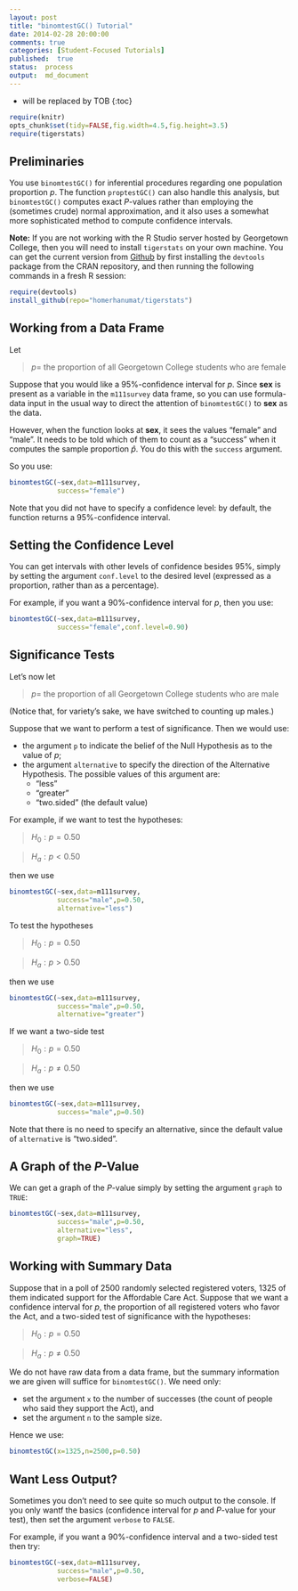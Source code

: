```yaml
---
layout: post
title: "binomtestGC() Tutorial"
date: 2014-02-28 20:00:00
comments: true
categories: [Student-Focused Tutorials]
published:  true
status:  process
output:  md_document
---
```


* will be replaced by TOB
{:toc}

```r
require(knitr)
opts_chunk$set(tidy=FALSE,fig.width=4.5,fig.height=3.5)
require(tigerstats)
```

## Preliminaries

You use `binomtestGC()` for inferential procedures regarding one population proportion $p$.  The function `proptestGC()` can also handle this analysis, but `binomtestGC()` computes exact $P$-values rather than employing the (sometimes crude) normal approximation, and it also uses a somewhat more sophisticated method to compute confidence intervals.

**Note:**  If you are not working with the R Studio server hosted by Georgetown College, then you will need to install `tigerstats` on your own machine.  You can get the current version from [Github](http://github.com) by first installing the `devtools` package from the CRAN repository, and then running the following commands in a fresh R session:

```r
require(devtools)
install_github(repo="homerhanumat/tigerstats")
```

## Working from a Data Frame

Let

  >$p =$ the proportion of all Georgetown College students who are female
  
Suppose that you would like a 95%-confidence interval for $p$.  Since **sex** is present as a variable in the `m111survey` data frame, so you can use formula-data input in the usual way to direct the attention of `binomtestGC()` to **sex** as the data.

However, when the function looks at **sex**, it sees the values "female" and "male".  It needs to be told which of them to count as a "success" when it computes the sample proportion $\hat{p}$.  You do this with the `success` argument.

So you use:

```r
binomtestGC(~sex,data=m111survey,
            success="female")
```

Note that you did not have to specify a confidence level:  by default, the function returns a 95%-confidence interval.

## Setting the Confidence Level

You can get intervals with other levels of confidence besides 95%, simply by setting the argument `conf.level` to the desired level (expressed as a proportion, rather than as a percentage).

For example, if you want a 90%-confidence interval for $p$, then you use:

```r
binomtestGC(~sex,data=m111survey,
            success="female",conf.level=0.90)
```

## Significance Tests

Let's now let

  >$p =$ the proportion of all Georgetown College students who are male

(Notice that, for variety's sake, we have switched to counting up males.)

Suppose that we want to perform a test of significance.  Then we would use:

* the argument `p` to indicate the belief of the Null Hypothesis as to the value of $p$;
* the argument `alternative` to specify the direction of the Alternative Hypothesis.  The possible values of this argument are:
    * "less"
    * "greater"
    * "two.sided" (the default value)
    
For example, if we want to test the hypotheses:

  >$H_0 : p = 0.50$
  
  >$H_a : p < 0.50$
  
then we use

```r
binomtestGC(~sex,data=m111survey,
            success="male",p=0.50,
            alternative="less")
```

To test the hypotheses

  >$H_0 : p = 0.50$
  
  >$H_a : p > 0.50$
  
then we use

```r
binomtestGC(~sex,data=m111survey,
            success="male",p=0.50,
            alternative="greater")
```

If we want a two-side test

  >$H_0 : p = 0.50$
  
  >$H_a : p \neq 0.50$


then we use

```r
binomtestGC(~sex,data=m111survey,
            success="male",p=0.50)
```
  
Note that there is no need to specify an alternative, since the default value of `alternative` is "two.sided".

## A Graph of the $P$-Value

We can get a graph of the $P$-value simply by setting the argument `graph` to `TRUE`:

```r
binomtestGC(~sex,data=m111survey,
            success="male",p=0.50,
            alternative="less",
            graph=TRUE)
```



## Working with Summary Data

Suppose that in a poll of 2500 randomly selected registered voters, 1325 of them indicated support for the Affordable Care Act.  Suppose that we want a confidence interval for $p$, the proportion of all registered voters who favor the Act, and a two-sided test of significance with the hypotheses:

  >$H_0 : p = 0.50$
  
  >$H_a : p \neq 0.50$
  
We do not have raw data from a data frame, but the summary information we are given will suffice for `binomtestGC()`.  We need only:

* set the argument `x` to the number of successes (the count of people who said they support the Act), and
* set the argument `n` to the sample size.

Hence we use:

```r
binomtestGC(x=1325,n=2500,p=0.50)
```

## Want Less Output?

Sometimes you don't need to see quite so much output to the console. If you only wantf the basics (confidence interval for $p$ and $P$-value for your test), then set the argument `verbose` to `FALSE`.

For example, if you want a 90%-confidence interval and a two-sided test then try:

```r
binomtestGC(~sex,data=m111survey,
            success="male",p=0.50,
            verbose=FALSE)
```

